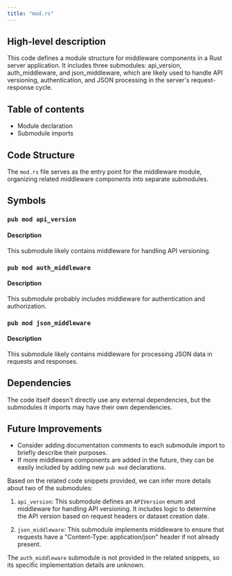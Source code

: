 ```yaml
---
title: "mod.rs"
---
```


## High-level description
This code defines a module structure for middleware components in a Rust server application. It includes three submodules: api_version, auth_middleware, and json_middleware, which are likely used to handle API versioning, authentication, and JSON processing in the server's request-response cycle.

## Table of contents
- Module declaration
- Submodule imports

## Code Structure
The `mod.rs` file serves as the entry point for the middleware module, organizing related middleware components into separate submodules.

## Symbols

### `pub mod api_version`
#### Description
This submodule likely contains middleware for handling API versioning.

### `pub mod auth_middleware`
#### Description
This submodule probably includes middleware for authentication and authorization.

### `pub mod json_middleware`
#### Description
This submodule likely contains middleware for processing JSON data in requests and responses.

## Dependencies
The code itself doesn't directly use any external dependencies, but the submodules it imports may have their own dependencies.

## Future Improvements
- Consider adding documentation comments to each submodule import to briefly describe their purposes.
- If more middleware components are added in the future, they can be easily included by adding new `pub mod` declarations.

Based on the related code snippets provided, we can infer more details about two of the submodules:

1. `api_version`: This submodule defines an `APIVersion` enum and middleware for handling API versioning. It includes logic to determine the API version based on request headers or dataset creation date.

2. `json_middleware`: This submodule implements middleware to ensure that requests have a "Content-Type: application/json" header if not already present.

The `auth_middleware` submodule is not provided in the related snippets, so its specific implementation details are unknown.